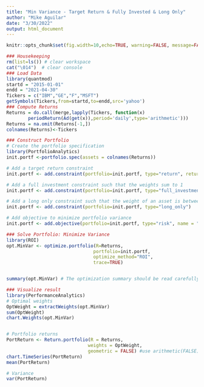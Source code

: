 ```yaml
---
title: "Min Variance - Target Return & Fully Invested & Long Only"
author: "Mike Aguilar"
date: "3/30/2022"
output: html_document
---
```




```r
knitr::opts_chunk$set(fig.width=10,echo=TRUE, warning=FALSE, message=FALSE, class.output="scroll-200")
```


```r
### Housekeeping
rm(list=ls()) # clear workspace
cat("\014")  # clear console
### Load Data
library(quantmod)
startd = "2015-01-01"
endd = "2021-04-30"
Tickers = c("IBM","GE","F","MSFT")
getSymbols(Tickers,from=startd,to=endd,src='yahoo')
### Compute Returns
Returns = do.call(merge,lapply(Tickers, function(x) 
        periodReturn(Ad(get(x)),period='daily',type='arithmetic')))
Returns = na.omit(Returns[-1,])
colnames(Returns)<-Tickers

### Construct Portfolio
# Create the portfolio specification
library(PortfolioAnalytics)
init.portf <-portfolio.spec(assets = colnames(Returns))

# Add a target return constraint
init.portf <- add.constraint(portfolio=init.portf, type="return", return_target=0.001)

# Add a full investment constraint such that the weights sum to 1
init.portf <- add.constraint(portfolio=init.portf, type="full_investment")

# Add a long only constraint such that the weight of an asset is between 0 and 1
init.portf <- add.constraint(portfolio=init.portf, type="long_only")

# Add objective to minimize portfolio variance
init.portf <- add.objective(portfolio=init.portf, type="risk", name = "var")

### Solve Portfolio: Minimize Variance
library(ROI)
opt.MinVar <- optimize.portfolio(R=Returns, 
                                portfolio=init.portf, 
                                optimize_method="ROI", 
                                trace=TRUE)


summary(opt.MinVar) # The optimization summary should be read carefully since not every constraint is guaranteed to be satisfied

### Visualize result
library(PerformanceAnalytics)
# Optimal weights
OptWeight = extractWeights(opt.MinVar)
sum(OptWeight)
chart.Weights(opt.MinVar)


# Portfolio returns
PortReturn <- Return.portfolio(R = Returns, 
                              weights = OptWeight, 
                              geometric = FALSE) #use arithmetic(FALSE) to aggregate returns
chart.TimeSeries(PortReturn)
mean(PortReturn)

# Variance
var(PortReturn)
```




